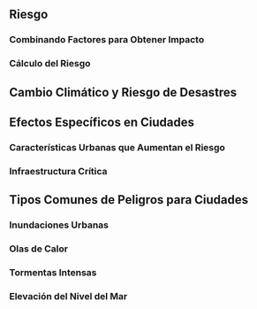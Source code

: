 ## Riesgo

### Combinando Factores para Obtener Impacto

### Cálculo del Riesgo

## Cambio Climático y Riesgo de Desastres

## Efectos Específicos en Ciudades

### Características Urbanas que Aumentan el Riesgo

### Infraestructura Crítica

## Tipos Comunes de Peligros para Ciudades

### Inundaciones Urbanas

### Olas de Calor

### Tormentas Intensas

### Elevación del Nivel del Mar